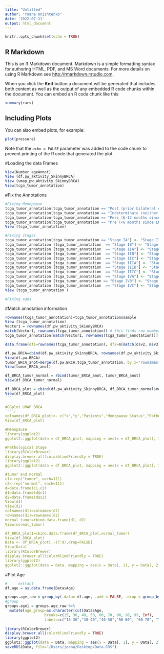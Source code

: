 ```yaml
---
title: "Untitled"
author: "Yoana Onishtenko"
date: '2022-07-11'
output: html_document
---
```


```r
knitr::opts_chunk$set(echo = TRUE)
```

## R Markdown

This is an R Markdown document. Markdown is a simple formatting syntax for authoring HTML, PDF, and MS Word documents. For more details on using R Markdown see <http://rmarkdown.rstudio.com>.

When you click the **Knit** button a document will be generated that includes both content as well as the output of any embedded R code chunks within the document. You can embed an R code chunk like this:

```r
summary(cars)
```

## Including Plots

You can also embed plots, for example:

```r
plot(pressure)
```

Note that the `echo = FALSE` parameter was added to the code chunk to prevent printing of the R code that generated the plot.

#Loading the data Frames
````r
View(Number_ageAnnot)
View (df.pw_aktivity_SkinnyBRCA)
View (umap_pw_aktivity_SkinnyBRCA)
View(tcga_tumor_annotation)
````

#Fix the Annotations
````r
#Fixing Menopause
tcga_tumor_annotation[tcga_tumor_annotation == "Post (prior bilateral ovariectomy OR >12 mo since LMP with no prior hysterectomy)"] <- "Post"
tcga_tumor_annotation[tcga_tumor_annotation == "Indeterminate (neither Pre or Postmenopausal)"] <- "Indeterminate"
tcga_tumor_annotation[tcga_tumor_annotation == "Peri (6-12 months since last menstrual period)"] <- "Peri"
tcga_tumor_annotation[tcga_tumor_annotation == "Pre (<6 months since LMP AND no prior bilateral ovariectomy AND not on estrogen replacement)"] <- "Pre"
View (tcga_tumor_annotation)

#Fixing stages
tcga_tumor_annotation[tcga_tumor_annotation == "Stage IA"] <- "Stage I"
tcga_tumor_annotation [tcga_tumor_annotation  == "Stage IB"] <- "Stage I"
tcga_tumor_annotation [tcga_tumor_annotation  == "Stage IIA"] <- "Stage II"
tcga_tumor_annotation [tcga_tumor_annotation  == "Stage IIB"] <- "Stage II"
tcga_tumor_annotation [tcga_tumor_annotation  == "Stage IIC"] <- "Stage II"
tcga_tumor_annotation [tcga_tumor_annotation  == "Stage IIIA"] <- "Stage III"
tcga_tumor_annotation [tcga_tumor_annotation  == "Stage IIIB"] <- "Stage III"
tcga_tumor_annotation [tcga_tumor_annotation  == "Stage IIIC"] <- "Stage III"
tcga_tumor_annotation [tcga_tumor_annotation  == "Stage IVA"] <- "Stage IV"
tcga_tumor_annotation [tcga_tumor_annotation == "Stage IVB"] <- "Stage IV"
tcga_tumor_annotation [tcga_tumor_annotation  == "Stage IVC"] <- "Stage IV"
View (tcga_tumor_annotation )

#Fixing ages

````


#Match annotation information
````r
rownames(tcga_tumor_annotation)=tcga_tumor_annotation$sample
View (tcga_tumor_annotation)
Vector1 = rownames(df.pw_aktivity_SkinnyBRCA)
match(Vector1, rownames(tcga_tumor_annotation)) # this finds row numbers in SB where Vector 1 elements are there
tcga_tumor_annotation[match(Vector1, rownames(tcga_tumor_annotation))] #this gives you rows only where Vector 1 matches Skinny boy

data.frame(df1=rownames(tcga_tumor_annotation), df2=m[match(d$v2, m$v3), 2])

df.pw.BRCA=cbind(df.pw_aktivity_SkinnyBRCA, rownames(df.pw_aktivity_SkinnyBRCA))
View(df.pw.BRCA)
tumor_BRCA_anot=merge(df.pw.BRCA,tcga_tumor_annotation, by.x="rownames(df.pw_aktivity_SkinnyBRCA)", by.y="sample")
View(tumor_BRCA_anot)

df_BRCA_tumor_normal = rbind(tumor_BRCA_anot, tumor_BRCA_anot)
View(df_BRCA_tumor_normal)

df_BRCA_plot = cbind(df.pw_aktivity_SkinnyBRCA, df_BRCA_tumor_normal$menopause_status, df_BRCA_tumor_normal$ajcc_pathologic_tumor_stage, df_BRCA_tumor_normal$age_at_initial_pathologic_diagnosis)
View(df_BRCA_plot)
```

#GGplot UMAP BRCA
````r
colnames(df_BRCA_plot)<- c("x","y","Patients","Menopause Status","Pathological Stage","Age")
View(df_BRCA_plot)

#Menopause
library(ggplot2)
ggplot2::ggplot(data = df_BRCA_plot, mapping = aes(x = df_BRCA_plot[, 1], y = df_BRCA_plot[, 2])) + geom_point(alpha = 0.9) + aes(color=df_BRCA_plot$`Menopause Status`) + scale_color_brewer(palette = "Paired") + ggtitle("BRCA tumor and normal Menoopause") + xlab("1") + ylab("2")

#Pathological Stage
library(RColorBrewer)
display.brewer.all(colorblindFriendly = TRUE)
library(ggplot2)
ggplot2::ggplot(data = df_BRCA_plot, mapping = aes(x = df_BRCA_plot[, 1], y = df_BRCA_plot[, 2])) + geom_point(alpha = 0.9) + aes(color=df_BRCA_plot$`Pathological Stage`) + scale_color_brewer(palette = "Paired") + ggtitle("BRCA tumor and normal Pathological stage") + xlab("1") + ylab("2")

#tumor and normal
c1<-rep("tumor", each=111)
c2<-rep("normal", each=111)
d=data.frame(c1,c2)
d1=data.frame(d$c1)
d2=data.frame(d$c2)
View(d1)
View(d2)
colnames(d1)=colnames(d2)
rownames(d1)=rownames(d2)
normal_tumor=rbind.data.frame(d1, d2)
View(normal_tumor)

df_BRCA_plot1=cbind.data.frame(df_BRCA_plot,normal_tumor)
View(df_BRCA_plot)
Data <- df_BRCA_plot[,-(7:9),drop=FALSE]
View(Data)
library(RColorBrewer)
display.brewer.all(colorblindFriendly = TRUE)
library(ggplot2)
ggplot2::ggplot(data = Data, mapping = aes(x = Data[, 1], y = Data[, 2])) + geom_point(alpha = 0.9)+ aes(color=Data$d.c2) + scale_color_brewer(palette = "Paired") + ggtitle("BRCA tumor and normal") + xlab("1") + ylab("2")
````

#Plot Age
````r
#     extract
df.age = as.data.frame(Data$Age)

groups.age_raw = group_by(.data= df.age, .add = FALSE, .drop = group_by_drop_default(.data))
#group
groups.age1 = groups.age_raw %>%
  mutate(age_group=as.character(cut(Data$Age,
                  breaks=c(15, 30, 40, 50, 60, 70, 80, 90, 99, Inf),
                  labels=c("15-30","30-40","40-50","50-60", "60-70", "70-80", "80-90", "90-99", ">99")))
         
library(RColorBrewer)
display.brewer.all(colorblindFriendly = TRUE)
library(ggplot2)
ggplot2::ggplot(data = Data, mapping = aes(x = Data[, 1], y = Data[, 2])) + geom_point(alpha = 0.9)+ aes(color=Data$Age) + scale_color_brewer(palette = "Paired") + ggtitle("BRCA Age") + xlab("1") + ylab("2")
saveRDS(Data, file="/Users/joana/Desktop/Data.RDS")
````